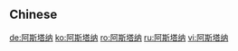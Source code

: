 {{also|阿斯塔納}}
==Chinese==
{{zh-see|阿斯塔納}}

[[de:阿斯塔纳]]
[[ko:阿斯塔纳]]
[[ro:阿斯塔纳]]
[[ru:阿斯塔纳]]
[[vi:阿斯塔纳]]